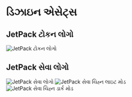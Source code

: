# ડિઝાઇન એસેટ્સ

## JetPack ટોકન લોગો

![JetPack ટોકન લોગો](/images/jetpack.svg)

## JetPack સેવા લોગો

![JetPack સેવા લોગો](/images/jetpack_image.png)
![JetPack સેવા ચિહ્ન લાઇટ મોડ](/images/jetpack_logo.svg)
![JetPack સેવા ચિહ્ન ડાર્ક મોડ](/images/jetpack_logo_dark.svg)